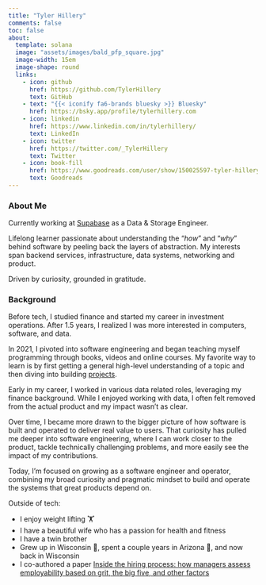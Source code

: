 ```yaml
---
title: "Tyler Hillery"
comments: false
toc: false
about:
  template: solana
  image: "assets/images/bald_pfp_square.jpg"
  image-width: 15em
  image-shape: round
  links:
    - icon: github
      href: https://github.com/TylerHillery
      text: GitHub
    - text: "{{< iconify fa6-brands bluesky >}} Bluesky"
      href: https://bsky.app/profile/tylerhillery.com 
    - icon: linkedin
      href: https://www.linkedin.com/in/tylerhillery/
      text: LinkedIn
    - icon: twitter
      href: https://twitter.com/_TylerHillery
      text: Twitter
    - icon: book-fill
      href: https://www.goodreads.com/user/show/150025597-tyler-hillery
      text: Goodreads
---
```


### **About Me**
Currently working at [Supabase](https://supabase.com/) as a Data & Storage Engineer.

Lifelong learner passionate about understanding the "*how*" and "*why*" behind software by peeling back the layers of abstraction. My interests span backend services, infrastructure, data systems, networking and product.

Driven by curiosity, grounded in gratitude.

### **Background**

Before tech, I studied finance and started my career in investment operations. After 1.5 years, I realized I was more interested in computers, software, and data.

In 2021, I pivoted into software engineering and began teaching myself programming through books, videos and online courses. My favorite way to learn is by first getting a general high-level understanding of a topic and then diving into building [projects](https://tylerhillery.com/projects).

Early in my career, I worked in various data related roles, leveraging my finance background. While I enjoyed working with data, I often felt removed from the actual product and my impact wasn't as clear. 

Over time, I became more drawn to the bigger picture of how software is built and operated to deliver real value to users. That curiosity has pulled me deeper into software engineering, where I can work closer to the product, tackle technically challenging problems, and more easily see the impact of my contributions. 

Today, I'm focused on growing as a software engineer and operator, combining my broad curiosity and pragmatic mindset to build and operate the systems that great products depend on.

Outside of tech:

- I enjoy weight lifting 🏋️️
- I have a beautiful wife who has a passion for health and fitness 
- I have a twin brother
- Grew up in Wisconsin 🧀, spent a couple years in Arizona 🌵, and now back in Wisconsin 
- I co-authored a paper [Inside the hiring process: how managers assess employability based on grit, the big five, and other factors](https://www.researchgate.net/publication/335182644_Inside_the_hiring_process_how_managers_assess_employability_based_on_grit_the_big_five_and_other_factors)
